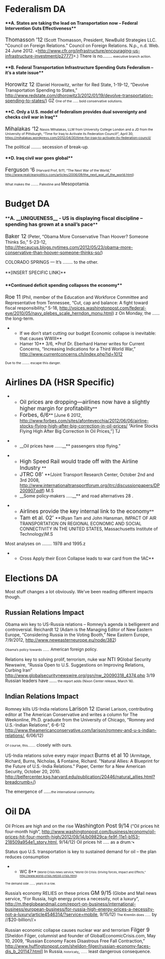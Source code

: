 =Federalism DA= 
====**A. States are taking the lead on Transportation now – Federal Intervention Guts Effectiveness**==== 
<span style="font-size: 13pt;">Thomasson ’12</span> (Scott Thomasson, President, NewBuild Strategies LLC. "Council on Foreign Relations." Council on Foreign Relations. N.p., n.d. Web. 24 June 2012. <http://www.cfr.org/infrastructure/encouraging-us-infrastructure-investment/p27771>.)
There is no........<span style="font-size: 8pt;"> executive branch action.</span>
====**B. Federal Transportation Infrastructure Spending Guts Federalism – it’s a state issue**==== 
<span style="font-size: 13pt;">Horowitz 12</span> (Daniel Horowitz, writer for Red State, 1-19-12, “Devolve Transportation Spending to States,” http://www.redstate.com/dhorowitz3/2012/01/19/devolve-transportation-spending-to-states/) GZ
<span style="font-size: 8pt;">One of the ...... bold conservative solutions.</span>
====**C. Only a U.S. model of federalism provides dual sovereignty and checks civil war in Iraq**==== 
<span style="font-size: 13pt;">Mihalakas ‘12</span>
<span style="font-size: 8pt;">Nasos Mihalakas, LLM from University College London and a JD from the University of Pittsburgh, “Time for Iraq to Activate its Federation Council!”, April 30, https://mihalakas.wordpress.com/2012/04/30/time-for-iraq-to-activate-its-federation-council/</span>

<span class="StyleBoldUnderline">The political ........ secession of break-up</span><span style="font-size: 8pt;">.</span>


====**D. Iraq civil war goes global**==== 
<span style="font-size: 13pt;">Ferguson ‘6</span>
<span style="font-size: 8pt;">(Harvard Prof, 9/11, “The Next War of the World,” http://www.realclearpolitics.com/articles/2006/09/the_next_war_of_the_world.html)</span>

<span style="font-size: 8pt;">What makes the ........ Palestine and </span>Mesopotamia<span style="font-size: 8pt;">.</span>
=Budget DA= 
====**<span style="font-size: 12pt;">A. __UNIQUENESS__ - US is displaying fiscal discipline – spending has grown at a snail’s pace</span>**==== 
<span style="font-size: 13pt;">Baker 12</span> (Peter, “Obama More Conservative Than Hoover? Someone Thinks So,” 5-23-12,
[[http://thecaucus.blogs.nytimes.com/2012/05/23/obama-more-conservative-than-hoover-someone-thinks-so/]])

COLORADO SPRINGS — <span class="StyleBoldUnderline">It’s ........</span> to the other.

<span style="line-height: 24px;">**[INSERT SPECIFIC LINK]**</span>

====**Continued deficit spending collapses the economy**==== 
<span style="font-size: 13pt;">Roe 11</span> (Phil, member of the Education and Workforce Committee and Representative from Tennessee, “Cut, cap and balance: A fight toward fiscal responsibility,” 5-18, http://voices.washingtonpost.com/federal-eye/2010/05/navy_plebes_scale_herndon_monu.html)
z
On Monday, the ...... the long-term.


**If we don’t start cutting our budget Economic collapse is inevitable: that causes WWIII**
**Hamer 10** 3/6, *Prof Dr. Eberhard Hamer writes for Current Concerns, “Increasing Indications for a Third World War,” http://www.currentconcerns.ch/index.php?id=1012
<span style="font-size: 8pt;">Due to the ........ escape this danger.</span>

=Airlines DA (HSR Specific)= 
**<span style="font-size: 13pt;">Oil prices are dropping—airlines now have a slightly higher margin for profitability</span>**
**<span style="font-size: 13pt;">Forbes, 6/6</span>** [June 6 2012, <span style="color: windowtext; text-decoration: initial;">[[http://www.forbes.com/sites/afontevecchia/2012/06/06/airline-stocks-flying-high-after-big-correction-in-oil-prices/]]</span> “Airline Stocks Flying High After Big Correction In Oil Prices,”] TJ

**__Oil prices have ......__** passengers stop flying.”


**<span style="font-size: 13pt;">High Speed Rail would trade off with the Airline Industry </span>**
**<span style="font-size: 13pt;">JTRC 08’ </span>**(Joint Transport Research Center, October 2nd and 3rd 2008, <span style="color: windowtext; text-decoration: initial;">[[http://www.internationaltransportforum.org/jtrc/discussionpapers/DP200907.pdf]]</span>) M.S
**__Some policy‐makers .....__** and road alternatives 28 .

**<span style="font-size: 13pt;">Airlines provide the key internal link to the economy</span>**
**<span style="font-size: 13pt;">Tam et al. 02’ </span>**(Ryan Tam and John Hansman, IMPACT OF AIR TRANSPORTATION ON REGIONAL ECONOMIC AND SOCIAL CONNECTIVITY IN THE UNITED STATES, Massachusetts Institute of Technology)M.S
Most analyses on ........ 1978 and 1995.z

**Cross Apply their Econ Collapse leads to war card from the 1AC**


=Elections DA= 
Most stuff changes a lot obviously. We've been reading different impacts though.

==Russian Relations Impact== 
Obama win key to US-Russia relations – Romney’s agenda is belligerent and controversial.
<span class="StyleStyleBold12pt">Reichardt 12</span> (Adam is the Managing Editor of New Eastern Europe, “Considering Russia in the Voting Booth,” New Eastern Europe, 7/9/2012, http://www.neweasterneurope.eu/node/382)

<span style="font-size: 8pt;">Obama’s policy towards .......</span><span style="font-size: 10pt;"> American foreign policy.</span>

Relations key to solving prolif, terrorism, nuke war
<span style="font-size: 12pt;">NTI 9</span>Global Security Newswire, “Russia Open to U.S. Suggestions on Improving Relations, Curbing Iran” http://www.globalsecuritynewswire.org/gsn/nw_20090318_4374.php 3/19
Russian leaders have ......<span style="font-size: 8pt;"> the report adds (Nixon Center release, March 16).</span>

==Indian Relations Impact== 
Romney kills US-India relations
<span style="font-size: 13pt;">Larison 12</span> (Daniel Larison, contributing editor at The American Conservative and writes a column for The Weekonline, Ph.D. graduate from the University of Chicago, “Romney and U.S.-Indian Relations”, 6-6-12 [[http://www.theamericanconservative.com/larison/romney-and-u-s-indian-relations/]], 6/06/12)

<span style="font-size: 8pt;">Of course, this........</span><span class="TitleChar"> closely with ours.</span>

US-India relations solve every major impact
<span style="font-size: 13pt;">Burns et al 10</span> (Armitage, Richard, Burns, Nicholas, & Fontaine, Richard. "Natural Allies: A Blueprint for the Future of U.S.-India Relations." Paper, Center for a New American Security, October 20, 2010. [[http://belfercenter.ksg.harvard.edu/publication/20446/natural_allies.html?breadcrumb=/]])

<span class="StyleBoldUnderline">The emergence of ......</span><span style="font-size: 8pt;">the international community. </span>


=Oil DA= 
Oil Prices are high and on the rise
<span style="font-size: 13pt;">Washington Post 9/14</span> (“Oil prices hit four-month high”, [[http://www.washingtonpost.com/business/economy/oil-prices-hit-four-month-high/2012/09/14/b09829ca-fe9f-11e1-b153-218509a954e1_story.html]], 9/14/12)
Oil prices hit ..... as a drum<span style="font-size: 8pt;">.”</span><span style="font-size: 6pt;">¶</span>

Status quo U.S. transportation is key to sustained demand for oil – the plan reduces consumption
**WC 8**<span style="font-size: 7pt;"> (World Crisis news service,“World Oil Crisis: Driving forces, Impact and Effects,” http://www.world-crisis.net/oil-crisis.html)</span>
<span style="font-size: 7pt;">The demand side ....... years in a row.</span>


Russia’s economy RELIES on these prices
<span style="font-size: 13pt;">GM 9/15</span> (Globe and Mail news service, “For Russia, high energy prices a necessity, not a luxury”, [[http://m.theglobeandmail.com/report-on-business/international-business/european-business/for-russia-high-energy-prices-a-necessity-not-a-luxury/article4546314/?service=mobile]], 9/15/12)
<span style="font-size: 8pt;">The Kremlin does ......</span> by //$20-billion//<span style="font-size: 8pt;">.</span><span style="font-size: 6pt;">¶</span>

Russian economic collapse causes nuclear war and terrorism
<span style="font-size: 13pt;">Filger 9 </span>[Sheldon Filger, columnist and founder of GlobalEconomicCrisis.com, May 10, 2009, “Russian Economy Faces Disastrous Free Fall Contraction,” http://www.huffingtonpost.com/sheldon-filger/russian-economy-faces-dis_b_201147.html]
<span class="TitleChar">In Russia</span><span style="font-size: 7pt;">, historically</span><span class="TitleChar">, <span style="font-size: 9px; line-height: 13px;">........</span> least dangerous consequence.</span>